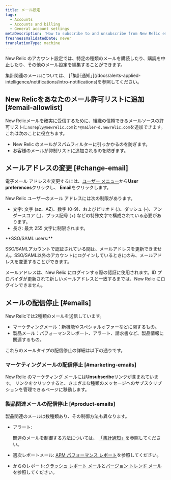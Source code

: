 ```yaml
---
title: メール設定
tags:
  - Accounts
  - Accounts and billing
  - General account settings
metaDescription: 'How to subscribe to and unsubscribe from New Relic emails, and change your email address.'
freshnessValidatedDate: never
translationType: machine
---
```


New Relic のアカウント設定では、特定の種類のメールを購読したり、購読を中止したり、その他のメール設定を編集することができます。

<Callout variant="tip">
  集計関連のメールについては、 [「集計通知」](/docs/alerts-applied-intelligence/notifications/intro-notifications)を参照してください。
</Callout>

## New Relicをあなたのメール許可リストに追加 [#email-allowlist]

New Relicメールを確実に受信するために、組織の信頼できるメールソースの許可リストに`noreply@newrelic.com`と`*@mailer-d.newrelic.com`を追加できます。これは次のことに役立ちます。

* New Relic のメールがスパムフィルターに引っかかるのを防ぎます。
* お客様のメールが抑制リストに追加されるのを防ぎます。

## メールアドレスの変更 [#change-email]

電子メール アドレスを変更するには、[ユーザー メニュー](/docs/accounts/accounts-billing/general-account-settings/intro-account-settings)から<DoNotTranslate>**User preferences**</DoNotTranslate>クリックし、 <DoNotTranslate>**Email**</DoNotTranslate>をクリックします。

New Relic ユーザーのメール アドレスには次の制限があります。

* 文字: 文字 (az、AZ)、数字 (0-9)、およびピリオド (.)、ダッシュ (-)、アンダースコア (\_)、プラス記号 (+) などの特殊文字で構成されている必要があります。
* 長さ: 最大 255 文字に制限されます。

<Callout variant="tip">
  <DoNotTranslate>
    **SSO/SAML users:**
  </DoNotTranslate>

  SSO/SAMLアカウントで認証されている間は、メールアドレスを更新できません。SSO/SAML以外のアカウントにログインしているときにのみ、メールアドレスを変更することができます。

  メールアドレスは、New Relic にログインする際の認証に使用されます。ID プロバイダが更新されて新しいメールアドレスと一致するまでは、New Relic にログインできません。
</Callout>

## メールの配信停止 [#emails]

New Relicでは2種類のメールを送信しています。

* マーケティングメール：新機能やスペシャルオファーなどに関するもの。
* 製品メール：パフォーマンスレポート、アラート、請求書など、製品情報に関連するもの。

これらのメールタイプの配信停止の詳細は以下の通りです。

### マーケティングメールの配信停止 [#marketing-emails]

New Relic のマーケティング メールには<DoNotTranslate>**Unsubscribe**</DoNotTranslate>リンクが含まれています。 リンクをクリックすると、さまざまな種類のメッセージへのサブスクリプションを管理できるページに移動します。

### 製品関連メールの配信停止 [#product-emails]

製品関連のメールは数種類あり、その制御方法も異なります。

* アラート:

  <InlinePopover type="alerts"/>

  関連のメールを制御する方法については、 [「集計通知」](/docs/alerts-applied-intelligence/notifications/intro-notifications)を参照してください。

* <InlinePopover type="apm"/>

  週次レポートメール: [APM パフォーマンス レポート](/docs/apm/reports/other-performance-analysis/weekly-performance-report#opting_out)を参照してください。

* <InlinePopover type="mobile"/>

  からのレポート:[クラッシュ レポート メール](/docs/mobile-monitoring/mobile-monitoring-ui/crashes/receive-crash-notifications-email)と[バージョン トレンド メール](/docs/mobile-monitoring/mobile-monitoring-ui/mobile-app-pages/version-trends-compare-user-adoption-metrics-performance)を参照してください。